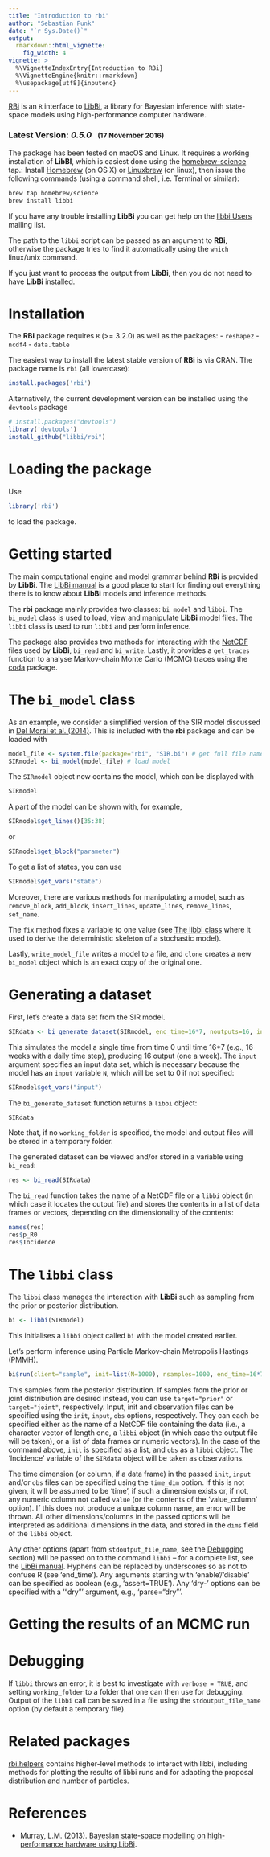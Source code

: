 ```yaml
---
title: "Introduction to rbi"
author: "Sebastian Funk"
date: "`r Sys.Date()`"
output:
  rmarkdown::html_vignette:
    fig_width: 4
vignette: >
  %\VignetteIndexEntry{Introduction to RBi}
  %\VignetteEngine{knitr::rmarkdown}
  %\usepackage[utf8]{inputenc}
---
```


[RBi](https://github.com/libbi/RBi) is an `R` interface to [LibBi](http://libbi.org), a library for Bayesian inference with state-space models using high-performance computer hardware.

### Latest Version: _0.5.0_  &nbsp; <small>(17 November 2016)</small>

The package has been tested on macOS and Linux. It requires a working installation of **LibBI**, which is easiest done using the [homebrew-science](http://brew.sh/homebrew-science/) tap.: Install [Homebrew](http://brew.sh) (on OS X) or [Linuxbrew](http://linuxbrew.sh) (on linux), then issue the following commands (using a command shell, i.e. Terminal or similar):

```sh
brew tap homebrew/science
brew install libbi
``` 

If you have any trouble installing **LibBi** you can get help on the [libbi Users](https://groups.google.com/forum/#!forum/libbi-users) mailing list.

The path to the `libbi` script can be passed as an argument to **RBi**, otherwise the package tries to find it automatically using the `which` linux/unix command.

If you just want to process the output from **LibBi**, then you do not need to have **LibBi** installed.

# Installation

The **RBi** package requires `R` (>= 3.2.0) as well as the packages:
- `reshape2`
- `ncdf4`
- `data.table`

The easiest way to install the latest stable version of **RBi** is via CRAN. The package name is `rbi` (all lowercase):

```r
install.packages('rbi')
```

Alternatively, the current development version can be installed using the `devtools` package

```r
# install.packages("devtools")
library('devtools')
install_github("libbi/rbi")
```

# Loading the package

Use

```R
library('rbi')
```
to load the package.

# Getting started

The main computational engine and model grammar behind **RBi** is provided by **LibBi**. The [LibBi manual](http://libbi.org/docs/LibBi-Manual.pdf) is a good place to start for finding out everything there is to know about **LibBi** models and inference methods.

The **rbi** package mainly provides two classes: `bi_model` and `libbi`. The `bi_model` class is used to load, view and manipulate **LibBi** model files. The `libbi` class is used to run `libbi` and perform inference.

The package also provides two methods for interacting with the [NetCDF](http://www.unidata.ucar.edu/software/netcdf/) files used by **LibBi**, `bi_read` and `bi_write`. Lastly, it provides a `get_traces` function to analyse Markov-chain Monte Carlo (MCMC) traces using the [coda](https://cran.r-project.org/package=coda) package.

# The `bi_model` class

As an example, we consider a simplified version of the SIR model discussed in [Del Moral et al. (2014)](https://arxiv.org/abs/1405.4081). This is included with the **rbi** package and can be loaded with

```R
model_file <- system.file(package="rbi", "SIR.bi") # get full file name from package
SIRmodel <- bi_model(model_file) # load model
``` 

The `SIRmodel` object now contains the model, which can be displayed with

```R
SIRmodel
```

A part of the model can be shown with, for example,

```R
SIRmodel$get_lines()[35:38]
```

or

```R
SIRmodel$get_block("parameter")
```

To get a list of states, you can use

```R
SIRmodel$get_vars("state")
```

Moreover, there are various methods for manipulating a model, such as `remove_block`, `add_block`, `insert_lines`, `update_lines`, `remove_lines`, `set_name`.

The `fix` method fixes a variable to one value (see [The libbi class](#the-libbi-class) where it used to derive the deterministic skeleton of a stochastic model).

Lastly, `write_model_file` writes a model to a file, and `clone` creates a new `bi_model` object which is an exact copy of the original one.

# Generating a dataset

First, let's create a data set from the SIR model.

```R
SIRdata <- bi_generate_dataset(SIRmodel, end_time=16*7, noutputs=16, input = list(N=1000))
```

This simulates the model a single time from time 0 until time 16*7 (e.g., 16 weeks with a daily time step), producing 16 output (one a week). The `input` argument specifies an input data set, which is necessary because the model has an `input` variable `N`, which will be set to 0 if not specified:

```R
SIRmodel$get_vars("input")
```

The `bi_generate_dataset` function returns a `libbi` object:

```R
SIRdata
```

Note that, if no `working_folder` is specified, the model and output files will be stored in a temporary folder.

The generated dataset can be viewed and/or stored in a variable using `bi_read`:

```R
res <- bi_read(SIRdata)
```

The `bi_read` function takes the name of a NetCDF file or a `libbi` object (in which case it locates the output file) and stores the contents in a list of data frames or vectors, depending on the dimensionality of the contents:

```R
names(res)
res$p_R0
res$Incidence
```

# The `libbi` class

The `libbi` class manages the interaction with **LibBi** such as sampling from the prior or posterior distribution.

```R
bi <- libbi(SIRmodel)
```

This initialises a `libbi` object called `bi` with the model created earlier.

Let's perform inference using Particle Markov-chain Metropolis Hastings (PMMH).

```R
bi$run(client="sample", init=list(N=1000), nsamples=1000, end_time=16*7, noutputs=16, nparticles=64, obs=SIRdata)
```

This samples from the posterior distribution. If samples from the prior or joint distribution are desired instead, you can use `target="prior"` or `target="joint"`, respectively. Input, init and observation files can be specified using the `init`, `input`, `obs` options, respectively. They can each be specified either as the name of a NetCDF file containing the data (i.e., a character vector of length one, a `libbi` object (in which case the output file will be taken), or a list of data frames or numeric vectors). In the case of the command above, `init` is specified as a list, and `obs` as a `libbi` object. The 'Incidence' variable of the `SIRdata` object will be taken as observations. 

The time dimension (or column, if a data frame) in the passed `init`, `input` and/or `obs` files can be specified using the `time_dim` option. If this is not given, it will be assumed to be 'time', if such a dimension exists or, if not, any numeric column not called `value` (or the contents of the 'value_column' option). If this does not produce a unique column name, an error will be thrown. All other dimensions/columns in the passed options will be interpreted as additional dimensions in the data, and stored in the `dims` field of the `libbi` object.

Any other options (apart from `stdoutput_file_name`, see the [Debugging](#debugging) section) will be passed on to the command `libbi` -- for a complete list, see the [LibBi manual](http://libbi.org/docs/LibBi-Manual.pdf). Hyphens can be replaced by underscores so as not to confuse R (see 'end_time'). Any arguments starting with 'enable'/'disable' can be specified as boolean (e.g., 'assert=TRUE'). Any 'dry-' options can be specified with a '"dry"' argument, e.g., 'parse="dry"'.

# Getting the results of an MCMC run



# Debugging

If `libbi` throws an error, it is best to investigate with `verbose = TRUE`, and setting `working_folder` to a folder that one can then use for debugging. Output of the `libbi` call can be saved in a file using the `stdoutput_file_name` option (by default a temporary file).

# Related packages

[rbi.helpers](https://github.com/sbfnk/rbi.helpers) contains higher-level methods to interact with libbi, including methods for plotting the results of libbi runs and for adapting the proposal distribution and number of particles.

# References
 * Murray, L.M. (2013). [Bayesian state-space modelling on high-performance hardware using LibBi](https://arxiv.org/abs/1306.3277).
